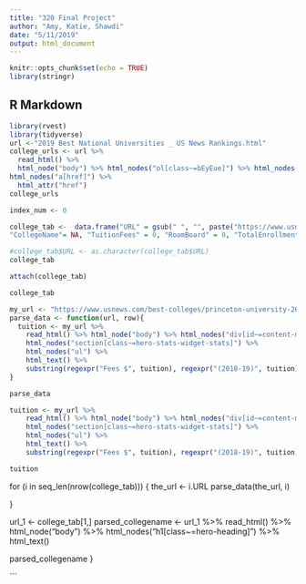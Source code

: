 ```yaml
---
title: "320 Final Project"
author: "Amy, Katie, Shawdi"
date: "5/11/2019"
output: html_document
---
```


```r
knitr::opts_chunk$set(echo = TRUE)
library(stringr)
```

## R Markdown


```r
library(rvest)
library(tidyverse)
url <-"2019 Best National Universities _ US News Rankings.html"
college_urls <- url %>%
  read_html() %>%
  html_node("body") %>% html_nodes("ol[class~=bEyEue]") %>% html_nodes("li[id]")%>% html_nodes("h3") %>% 
html_nodes("a[href]") %>%
  html_attr("href") 
college_urls

```




```r
index_num <- 0

college_tab <-  data.frame("URL" = gsub(" ", "", paste("https://www.usnews.com",college_urls, sep = "")), 
"CollegeName"= NA, "TuitionFees" = 0, "RoomBoard" = 0, "TotalEnrollment" = 0, "SchoolType" = NA, "YearFounded" = 0, "ReligiousAffiliation" = NA, "AcademicCalendar" = NA, "Setting" = NA, "Endowment2017" = 0, "MedianStartingSalaryOfAlumni" = 0, "Selectivity" = NA, "Fall2017AcceptanceRate" = 0, "GenderDistribution" = 0, "FourYearGraduationRate" = 0, stringsAsFactors = FALSE) 

#college_tab$URL <- as.character(college_tab$URL)
college_tab

attach(college_tab)

college_tab


```

```r

my_url <- "https://www.usnews.com/best-colleges/princeton-university-2627"
parse_data <- function(url, row){
  tuition <- my_url %>%
    read_html() %>% html_node("body") %>% html_nodes("div[id~=content-main]") %>%   
    html_nodes("section[class~=hero-stats-widget-stats]") %>%
    html_nodes("ul") %>%
    html_text() %>%
    substring(regexpr("Fees $", tuition), regexpr("(2018-19)", tuition))
}

parse_data

tuition <- my_url %>%
    read_html() %>% html_node("body") %>% html_nodes("div[id~=content-main]") %>%   
    html_nodes("section[class~=hero-stats-widget-stats]") %>%
    html_nodes("ul") %>%
    html_text() %>%
    substring(regexpr("Fees $", tuition), regexpr("(2018-19)", tuition))

tuition 

```

for (i in seq_len(nrow(college_tab)))
{
  the_url <- i.URL
  parse_data(the_url, i)
  
}



url_1 <- college_tab[1,]
parsed_collegename <- url_1 %>% read_html() %>% html_node("body") %>% html_nodes("h1[class~=hero-heading]") %>% html_text()

parsed_collegename
}

```
